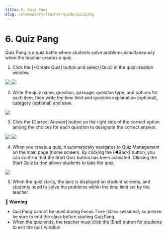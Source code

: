 ```yaml
---
title: 6. Quiz Pang
slug: /elementary/teacher-guide/quizpang
---
```



# 6. Quiz Pang

Quiz Pang is a quiz battle where students solve problems simultaneously when the teacher creates a quiz.

1. Click the [+Create Quiz] button and select [Quiz] in the quiz creation window.

<Image src="/img/en/elementary/teacher/06-01.jpg" size="lg" />
<Image src="/img/en/elementary/teacher/06-02.jpg" size="lg" />

2. Write the quiz name, question, passage, question type, and options for each item, then write the time limit and question explanation (optional), category (optional) and save.

<Image src="/img/en/elementary/teacher/06-03.jpg" size="lg" />

3. Click the [Correct Answer] button on the right side of the correct option among the choices for each question to designate the correct answer.

<Image src="/img/en/elementary/teacher/06-04.jpg" size="lg" />
<Image src="/img/en/elementary/teacher/06-05.jpg" size="lg" />

4. When you create a quiz, it automatically navigates to Quiz Management on the main page (home screen). By clicking the [◀Back] button, you can confirm that the Start Quiz button has been activated. Clicking the Start Quiz button allows students to take the quiz.

<Image src="/img/en/elementary/teacher/06-06.jpg" size="lg" />

5. When the quiz starts, the quiz is displayed on student screens, and students need to solve the problems within the time limit set by the teacher.

🚨 **Warning**

- QuizPang cannot be used during Focus Time (class sessions), so please be sure to end the class before starting QuizPang.
- When the quiz ends, the teacher must click the [End] button for students to exit the quiz window.
